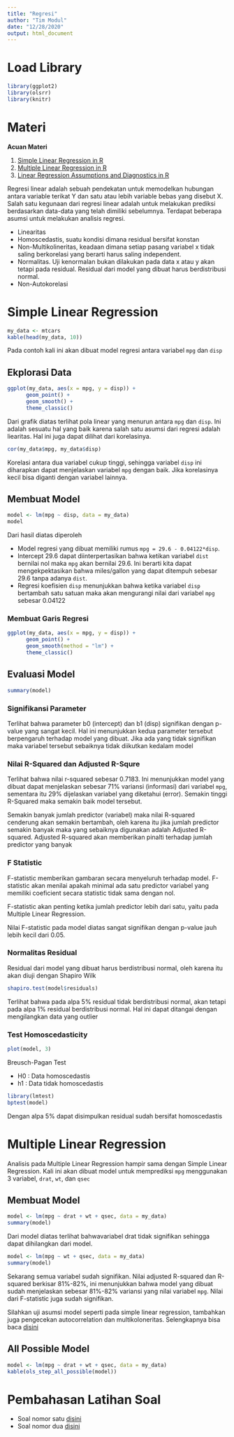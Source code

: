 ```yaml
---
title: "Regresi"
author: "Tim Modul"
date: "12/28/2020"
output: html_document
---
```


# Load Library
```r
library(ggplot2)
library(olsrr)
library(knitr)
```

# Materi
**Acuan Materi**

1. [Simple Linear Regression in R](http://www.sthda.com/english/articles/40-regression-analysis/167-simple-linear-regression-in-r/)
2. [Multiple Linear Regression in R](http://www.sthda.com/english/articles/40-regression-analysis/168-multiple-linear-regression-in-r/)
3. [Linear Regression Assumptions and Diagnostics in R](https://rpubs.com/aryn999/LinearRegressionAssumptionsAndDiagnosticsInR)

Regresi linear adalah sebuah pendekatan untuk memodelkan hubungan antara variable terikat Y dan satu atau lebih variable bebas yang disebut X. Salah satu kegunaan dari regresi linear adalah untuk melakukan prediksi berdasarkan data-data yang telah dimiliki sebelumnya. Terdapat beberapa asumsi untuk melakukan analisis regresi.

- Linearitas
- Homoscedastis, suatu kondisi dimana residual bersifat konstan
- Non-Multikolineritas, keadaan dimana setiap pasang variabel x tidak saling berkorelasi yang berarti harus saling independent.
- Normalitas. Uji kenormalan bukan dilakukan pada data x atau y akan tetapi pada residual. Residual dari model yang dibuat harus berdistribusi normal.
- Non-Autokorelasi

# Simple Linear Regression
```r
my_data <- mtcars
kable(head(my_data, 10))
```
Pada contoh kali ini akan dibuat model regresi antara variabel `mpg` dan `disp`

## Ekplorasi Data
```r
ggplot(my_data, aes(x = mpg, y = disp)) +
      geom_point() +
      geom_smooth() +
      theme_classic()
```

Dari grafik diatas terlihat pola linear yang menurun antara `mpg` dan `disp`. Ini adalah sesuatu hal yang baik karena salah satu asumsi dari regresi adalah liearitas. Hal ini juga dapat dilihat dari korelasinya.

```r
cor(my_data$mpg, my_data$disp)
```

Korelasi antara dua variabel cukup tinggi, sehingga variabel `disp` ini diharapkan dapat menjelaskan variabel `mpg` dengan baik. Jika korelasinya kecil bisa diganti dengan variabel lainnya.

## Membuat Model
```r
model <- lm(mpg ~ disp, data = my_data)
model
```

Dari hasil diatas diperoleh

- Model regresi yang dibuat memiliki rumus `mpg = 29.6 - 0.04122*disp`.
- Intercept 29.6 dapat diinterpertasikan bahwa ketikan variabel `dist` bernilai nol maka `mpg` akan bernilai 29.6. Ini berarti kita dapat mengekpektasikan bahwa miles/gallon yang dapat ditempuh sebesar 29.6 tanpa adanya `dist`.
- Regresi koefisien `disp` menunjukkan bahwa ketika variabel `disp` bertambah satu satuan maka akan mengurangi nilai dari variabel `mpg` sebesar 0.04122

### Membuat Garis Regresi
```r
ggplot(my_data, aes(x = mpg, y = disp)) +
      geom_point() +
      geom_smooth(method = "lm") +
      theme_classic()
```

## Evaluasi Model

```r
summary(model)
```

### Signifikansi Parameter
Terlihat bahwa parameter b0 (intercept) dan b1 (disp) signifikan dengan p-value yang sangat kecil. Hal ini menunjukkan kedua parameter tersebut berpengaruh terhadap model yang dibuat. Jika ada yang tidak signifikan maka variabel tersebut sebaiknya tidak diikutkan kedalam model

### Nilai R-Squared dan Adjusted R-Squre
Terlihat bahwa nilai r-squared sebesar 0.7183. Ini menunjukkan model yang dibuat dapat menjelaskan sebesar 71% variansi (informasi) dari variabel `mpg`, sementara itu 29% dijelaskan variabel yang diketahui (error). Semakin tinggi R-Squared maka semakin baik model tersebut.

Semakin banyak jumlah predictor (variabel) maka nilai R-squared cenderung akan semakin bertambah, oleh karena itu jika jumlah predictor semakin banyak maka yang sebaiknya digunakan adalah Adjusted R-squared. Adjusted R-squared akan memberikan pinalti terhadap jumlah predictor yang banyak

### F Statistic
F-statistic memberikan gambaran secara menyeluruh terhadap model. F-statistic akan menilai apakah minimal ada satu predictor variabel yang memiliki coeficient secara statistic tidak sama dengan nol.

F-statistic akan penting ketika jumlah predictor lebih dari satu, yaitu pada Multiple Linear Regression.

Nilai F-statistic pada model diatas sangat signifikan dengan p-value jauh lebih kecil dari 0.05.

### Normalitas Residual
Residual dari model yang dibuat harus berdistribusi normal, oleh karena itu akan diuji dengan Shapiro Wilk
```r
shapiro.test(model$residuals)
```

Terlihat bahwa pada alpa 5% residual tidak berdistribusi normal, akan tetapi pada alpa 1% residual berdistribusi normal. Hal ini dapat ditangai dengan mengilangkan data yang outlier

### Test Homoscedasticity
```r
plot(model, 3)
```

Breusch-Pagan Test

- H0 : Data homoscedastis
- h1 : Data tidak homoscedastis
```r
library(lmtest)
bptest(model)
```

Dengan alpa 5% dapat disimpulkan residual sudah bersifat homoscedastis

# Multiple Linear Regression

Analisis pada Multiple Linear Regression hampir sama dengan Simple Linear Regression. Kali ini akan dibuat model untuk memprediksi `mpg` menggunakan 3 variabel, `drat`, `wt`, dan `qsec`

## Membuat Model
```r
model <- lm(mpg ~ drat + wt + qsec, data = my_data)
summary(model)
```

Dari model diatas terlihat bahwavariabel drat tidak signifikan sehingga dapat dihilangkan dari model.

```r
model <- lm(mpg ~ wt + qsec, data = my_data)
summary(model)
```

Sekarang semua variabel sudah signifikan. Nilai adjusted R-squared dan R-squared berkisar 81%-82%, ini menunjukkan bahwa model yang dibuat sudah menjelaskan sebesar 81%-82% variansi yang nilai variabel `mpg`. Nilai dari F-statistic juga sudah signifikan.

Silahkan uji asumsi model seperti pada simple linear regression, tambahkan juga pengecekan autocorrelation dan multikoloneritas. Selengkapnya bisa baca [disini](https://rpubs.com/aryn999/LinearRegressionAssumptionsAndDiagnosticsInR)

## All Possible Model
```r
model <- lm(mpg ~ drat + wt + qsec, data = my_data)
kable(ols_step_all_possible(model))
```


# Pembahasan Latihan Soal
- Soal nomor satu [disini](http://www.sthda.com/english/articles/40-regression-analysis/167-simple-linear-regression-in-r/)
- Soal nomor dua [disini](http://www.sthda.com/english/articles/40-regression-analysis/168-multiple-linear-regression-in-r/)